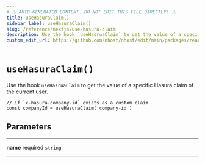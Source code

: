 ```yaml
---
# ⚠️ AUTO-GENERATED CONTENT. DO NOT EDIT THIS FILE DIRECTLY! ⚠️
title: useHasuraClaim()
sidebar_label: useHasuraClaim()
slug: /reference/nextjs/use-hasura-claim
description: Use the hook `useHasruaClaim` to get the value of a specific Hasura claim of the current user.
custom_edit_url: https://github.com/nhost/nhost/edit/main/packages/react/src/hooks/user.ts#L687
---
```


# `useHasuraClaim()`

Use the hook `useHasruaClaim` to get the value of a specific Hasura claim of the current user.

```tsx
// if `x-hasura-company-id` exists as a custom claim
const companyId = useHasuraClaim('company-id')
```

## Parameters

---

**<span className="parameter-name">name</span>** <span className="optional-status">required</span> `string`

---
